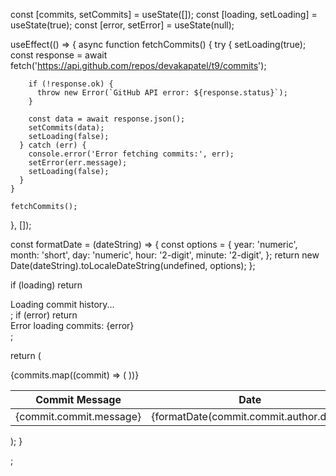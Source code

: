 
  const [commits, setCommits] = useState([]);
  const [loading, setLoading] = useState(true);
  const [error, setError] = useState(null);

useEffect(() => {
async function fetchCommits() {
try {
setLoading(true);
const response = await fetch('https://api.github.com/repos/devakapatel/t9/commits');

        if (!response.ok) {
          throw new Error(`GitHub API error: ${response.status}`);
        }

        const data = await response.json();
        setCommits(data);
        setLoading(false);
      } catch (err) {
        console.error('Error fetching commits:', err);
        setError(err.message);
        setLoading(false);
      }
    }

    fetchCommits();

}, []);

const formatDate = (dateString) => {
const options = {
year: 'numeric',
month: 'short',
day: 'numeric',
hour: '2-digit',
minute: '2-digit',
};
return new Date(dateString).toLocaleDateString(undefined, options);
};

if (loading) return <div className="p-4">Loading commit history...</div>;
if (error) return <div className="p-4 text-red-600">Error loading commits: {error}</div>;

return (

<div className="max-w-4xl mx-auto p-4">
  <div className="overflow-x-auto">
    <table className="w-full border border-gray-300 shadow-lg rounded-lg">
      <thead className="bg-gray-200">
        <tr className="text-left">
          <th className="px-4 py-2">Commit Message</th>
          <th className="px-4 py-2">Date</th>
        </tr>
      </thead>
      <tbody>
        {commits.map((commit) => (
          <tr key={commit.sha} className="border-t text-sm">
            <td className="px-4 py-3">{commit.commit.message}</td>
            <td className="px-4 py-3">
              {formatDate(commit.commit.author.date)}
            </td>
          </tr>
        ))}
      </tbody>
    </table>
  </div>
</div>
); }

<CommitsList />;
